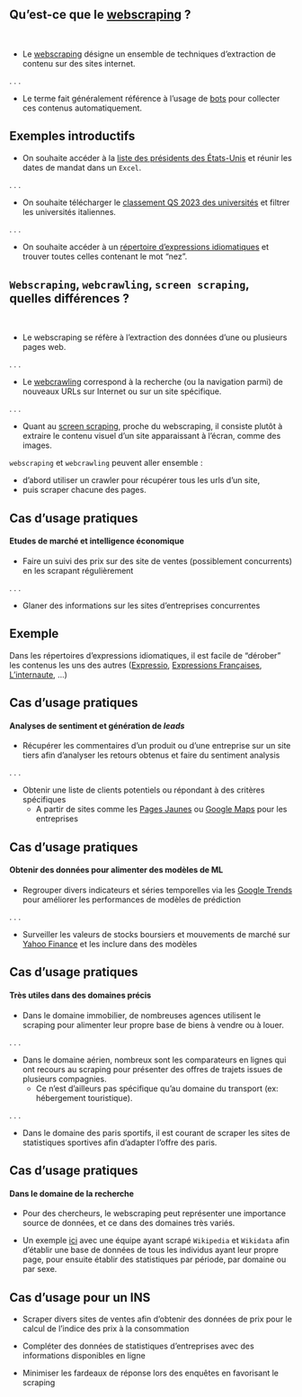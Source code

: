 ## Qu'est-ce que le [webscraping](https://librarycarpentry.org/lc-webscraping/01-introduction/index.html) ?

<br>

- Le [webscraping](https://en.wikipedia.org/wiki/Web_scraping) désigne un ensemble de techniques d'extraction de contenu sur des sites internet.

. . .

- Le terme fait généralement référence à l'usage de [bots](https://en.wikipedia.org/wiki/Internet_bot) pour collecter ces contenus automatiquement.


## Exemples introductifs

- On souhaite accéder à la [liste des présidents des États-Unis](https://fr.wikipedia.org/wiki/Liste_des_pr%C3%A9sidents_des_%C3%89tats-Unis) et réunir les dates de mandat dans un `Excel`.

. . .

- On souhaite télécharger le [classement QS 2023 des universités](https://www.universityrankings.ch/results/QS/2023) et filtrer les universités italiennes.

. . .


- On souhaite accéder à un [répertoire d'expressions idiomatiques](https://fr.wiktionary.org/wiki/Annexe:Expressions_en_fran%C3%A7ais) et trouver toutes celles contenant le mot "nez".


## `Webscraping`, `webcrawling`, `screen scraping`, quelles différences ? {.smaller}

<br>

- Le [webscraping]{.orange} se réfère à l'extraction des données d'une ou plusieurs pages web.

. . .

- Le [webcrawling](https://en.wikipedia.org/wiki/Web_crawler) correspond à la recherche (ou la navigation parmi) de nouveaux URLs sur Internet ou sur un site spécifique.

. . .

- Quant au [screen scraping](https://en.wikipedia.org/wiki/Data_scraping#Screen_scraping), proche du webscraping, il consiste plutôt à extraire le contenu visuel d'un site apparaissant à l'écran, comme des images.

::: {.callout-note}

`webscraping` et `webcrawling` peuvent aller ensemble : 

- d'abord utiliser un crawler pour récupérer tous les urls d'un site,
- puis scraper chacune des pages.
:::

## Cas d'usage pratiques

#### Etudes de marché et intelligence économique

- Faire un suivi des prix sur des site de ventes (possiblement concurrents) en les scrapant régulièrement
 
. . . 

- Glaner des informations sur les sites d'entreprises concurrentes

::: {.callout-tip}
## Exemple

Dans les répertoires d'expressions idiomatiques, il est facile de "dérober" les contenus les uns des autres ([Expressio](https://www.expressio.fr/toutes-les-expressions), [Expressions Françaises](https://www.expressions-francaises.fr/), [L'internaute](https://www.linternaute.fr/expression/), ...)
:::


## Cas d'usage pratiques

#### Analyses de sentiment et génération de _leads_


- Récupérer les commentaires d'un produit ou d'une entreprise sur un site tiers afin d'analyser les retours obtenus et faire du sentiment analysis

. . .

- Obtenir une liste de clients potentiels ou répondant à des critères spécifiques 
    + A partir de sites comme les [Pages Jaunes](https://www.pagesjaunes.fr/pagesblanches) ou [Google Maps](https://www.google.com/business/) pour les entreprises


## Cas d'usage pratiques

#### Obtenir des données pour alimenter des modèles de ML

- Regrouper divers indicateurs et séries temporelles via les [Google Trends](https://trends.google.fr/trends/?geo=FR) pour améliorer les performances de modèles de prédiction

. . .

- Surveiller les valeurs de stocks boursiers et mouvements de marché sur [Yahoo Finance](https://fr.finance.yahoo.com/) et les inclure dans des modèles


## Cas d'usage pratiques {.smaller}

#### Très utiles dans des domaines précis 

- Dans le domaine immobilier, de nombreuses agences utilisent le scraping pour alimenter leur propre base de biens à vendre ou à louer.

. . .

- Dans le domaine aérien, nombreux sont les comparateurs en lignes qui ont recours au scraping pour présenter des offres de trajets issues de plusieurs compagnies.
    + Ce n'est d'ailleurs pas spécifique qu'au domaine du transport (ex: hébergement touristique).

. . .

- Dans le domaine des paris sportifs, il est courant de scraper les sites de statistiques sportives afin d'adapter l'offre des paris.


## Cas d'usage pratiques

#### Dans le domaine de la recherche

- Pour des chercheurs, le webscraping peut représenter une importance source de données, et ce dans des domaines très variés.

- Un exemple [ici](https://www.nature.com/articles/s41597-022-01369-4) avec une équipe ayant scrapé `Wikipedia` et `Wikidata` afin d'établir une base de données de tous les individus ayant leur propre page, pour ensuite établir des statistiques par période, par domaine ou par sexe. 


## Cas d'usage pour un INS

- Scraper divers sites de ventes afin d'obtenir des données de prix pour le calcul de l'indice des prix à la consommation

- Compléter des données de statistiques d'entreprises avec des informations disponibles en ligne

- Minimiser les fardeaux de réponse lors des enquêtes en favorisant le scraping
